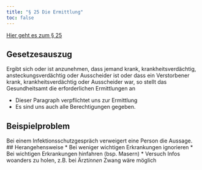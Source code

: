 ```yaml
---
title: "§ 25 Die Ermittlung"
toc: false
---
```


[Hier geht es zum § 25](https://www.gesetze-im-internet.de/ifsg/__25.html)

::: {.callout-tip}
## Gesetzesauszug
Ergibt sich oder ist anzunehmen, dass jemand krank, krankheitsverdächtig, ansteckungsverdächtig oder Ausscheider ist oder dass ein Verstorbener krank, krankheitsverdächtig oder Ausscheider war, so stellt das Gesundheitsamt die erforderlichen Ermittlungen an
:::

* Dieser Paragraph verpflichtet uns zur Ermittlung
* Es sind uns auch alle Berechtigungen gegeben.

::: {.panel-tabset}
## Beispielproblem
Bei einem Infektionsschutzgespräch verweigert eine Person die Aussage.
## Herangehensweise
* Bei weniger wichtigen Erkrankungen ignorieren
* Bei wichtigen Erkrankungen hinfahren (bsp. Masern)
* Versuch Infos woanders zu holen, z.B. bei Ärzt*innen
* Zwang wäre möglich
:::

